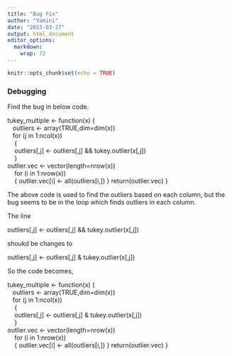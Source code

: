 ```yaml
---
title: "Bug Fix"
author: "Yamini"
date: "2023-03-27"
output: html_document
editor_options: 
  markdown: 
    wrap: 72
---
```


```r
knitr::opts_chunk$set(echo = TRUE)
```

### Debugging

Find the bug in below code.

tukey_multiple \<- function(x) {\
   outliers \<- array(TRUE,dim=dim(x))\
   for (j in 1:ncol(x))\
    {\
    outliers[,j] \<- outliers[,j] && tukey.outlier(x[,j])\
    }\
outlier.vec \<- vector(length=nrow(x))\
    for (i in 1:nrow(x))\
    { outlier.vec[i] \<- all(outliers[i,]) } return(outlier.vec) }

The above code is used to find the outliers based on each column, but
the bug seems to be in the loop which finds outliers in each column.

The line

outliers[,j] \<- outliers[,j] && tukey.outlier(x[,j])

shoukd be changes to

outliers[,j] \<- outliers[,j] & tukey.outlier(x[,j])

So the code becomes,

tukey_multiple \<- function(x) {\
   outliers \<- array(TRUE,dim=dim(x))\
   for (j in 1:ncol(x))\
    {\
    outliers[,j] \<- outliers[,j] & tukey.outlier(x[,j])\
    }\
outlier.vec \<- vector(length=nrow(x))\
    for (i in 1:nrow(x))\
    { outlier.vec[i] \<- all(outliers[i,]) } return(outlier.vec) }
